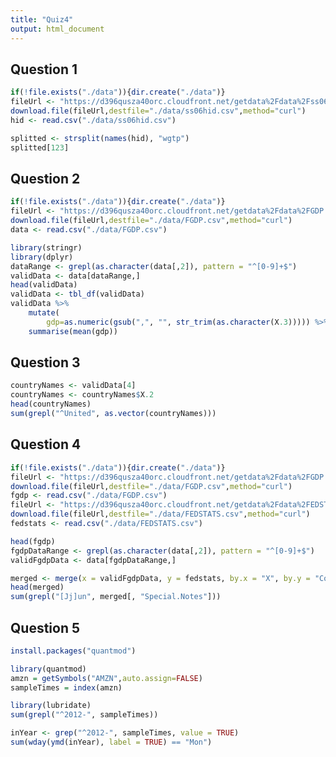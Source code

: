 ```yaml
---
title: "Quiz4"
output: html_document
---
```


## Question 1

```r
if(!file.exists("./data")){dir.create("./data")}
fileUrl <- "https://d396qusza40orc.cloudfront.net/getdata%2Fdata%2Fss06hid.csv"
download.file(fileUrl,destfile="./data/ss06hid.csv",method="curl")
hid <- read.csv("./data/ss06hid.csv")
```

```r
splitted <- strsplit(names(hid), "wgtp")
splitted[123]
```

## Question 2

```r
if(!file.exists("./data")){dir.create("./data")}
fileUrl <- "https://d396qusza40orc.cloudfront.net/getdata%2Fdata%2FGDP.csv"
download.file(fileUrl,destfile="./data/FGDP.csv",method="curl")
data <- read.csv("./data/FGDP.csv")
```

```r
library(stringr)
library(dplyr)
dataRange <- grepl(as.character(data[,2]), pattern = "^[0-9]+$")
validData <- data[dataRange,]
head(validData)
validData <- tbl_df(validData)
validData %>% 
    mutate(
        gdp=as.numeric(gsub(",", "", str_trim(as.character(X.3))))) %>% 
    summarise(mean(gdp))
```

## Question 3

```r
countryNames <- validData[4]
countryNames <- countryNames$X.2
head(countryNames)
sum(grepl("^United", as.vector(countryNames)))
```

## Question 4

```r
if(!file.exists("./data")){dir.create("./data")}
fileUrl <- "https://d396qusza40orc.cloudfront.net/getdata%2Fdata%2FGDP.csv"
download.file(fileUrl,destfile="./data/FGDP.csv",method="curl")
fgdp <- read.csv("./data/FGDP.csv")
fileUrl <- "https://d396qusza40orc.cloudfront.net/getdata%2Fdata%2FEDSTATS_Country.csv "
download.file(fileUrl,destfile="./data/FEDSTATS.csv",method="curl")
fedstats <- read.csv("./data/FEDSTATS.csv")
```

```r
head(fgdp)
fgdpDataRange <- grepl(as.character(data[,2]), pattern = "^[0-9]+$")
validFgdpData <- data[fgdpDataRange,]

merged <- merge(x = validFgdpData, y = fedstats, by.x = "X", by.y = "CountryCode", all = FALSE)
head(merged)
sum(grepl("[Jj]un", merged[, "Special.Notes"]))
```

## Question 5

```r
install.packages("quantmod")
```

```r
library(quantmod)
amzn = getSymbols("AMZN",auto.assign=FALSE)
sampleTimes = index(amzn) 
```


```r
library(lubridate)
sum(grepl("^2012-", sampleTimes))

inYear <- grep("^2012-", sampleTimes, value = TRUE)
sum(wday(ymd(inYear), label = TRUE) == "Mon")
```
